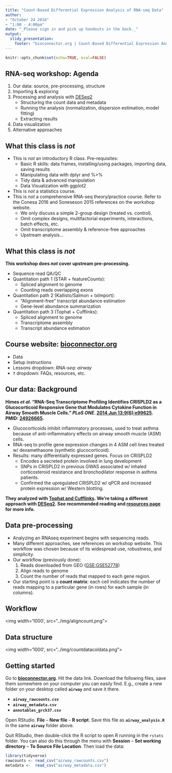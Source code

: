 ```yaml
---
title: "Count-Based Differential Expression Analysis of RNA-seq Data"
author: 
- "October 24 2016"
- "1:00 - 4:00pm"
date: "_Please sign in and pick up handouts in the back._"
output: 
  slidy_presentation:
    footer: "bioconnector.org | Count-Based Differential Expression Analysis of RNA-seq Data"
---
```


```r
knitr::opts_chunk$set(echo=TRUE, eval=FALSE)
```

## RNA-seq workshop: Agenda

1. Our data: source, pre-processing, structure
1. Importing & exploring
1. Processing and analysis with [DESeq2](http://bioconductor.org/packages/DESeq2)
    - Structuring the count data and metadata
    - Running the analysis (normalization, dispersion estimation, model fitting)
    - Extracting results
1. Data visualization
1. Alternative approaches

## What this class is _not_

- This is _not_ an introductory R class. Pre-requisites: 
    - Basic R skills: data frames, installing/using packages, importing data, saving results
    - Manipulating data with dplyr and %>%
    - Tidy data & advanced manipulation
    - Data Visualization with ggplot2
- This is _not_ a statistics course.
- This is _not_ a comprehensive RNA-seq theory/practice course. Refer to the Conesa 2016 and Soneseson 2015 references on the workshop website.
    - We only discuss a simple 2-group design (treated vs. control). 
    - Omit complex designs, multifactorial experiments, interactions, batch effects, etc.
    - Omit transcriptome assembly & reference-free approaches
    - Upstream analysis...

## What this class is _not_

**This workshop does _not_ cover upstream pre-processing.**

- Sequence read QA/QC
- Quantitation path 1 (STAR + featureCounts): 
    - Spliced alignment to genome
    - Counting reads overlapping exons
- Quantitation path 2 (Kallisto/Salmon + txImport):
    - "Alignment-free" transcript abundance estimation
    - Gene-level abundance summarization
- Quantitation path 3 (Tophat + Cufflinks):
    - Spliced alignment to genome
    - Transcriptome assembly
    - Transcript abundance estimation

## Course website: **[bioconnector.org](http://bioconnector.org)** {.bigger}

- Data
- Setup instructions
- Lessons dropdown: _RNA-seq: airway_
- **`?`** dropdown: FAQs, resources, etc.

## Our data: Background

**Himes _et al_. "RNA-Seq Transcriptome Profiling Identifies CRISPLD2 as a Glucocorticoid Responsive Gene that Modulates Cytokine Function in Airway Smooth Muscle Cells." _PLoS ONE_. [2014 Jun 13;9(6):e99625](http://journals.plos.org/plosone/article?id=10.1371/journal.pone.0099625). PMID: [24926665](http://www.ncbi.nlm.nih.gov/pubmed/24926665).**

- Glucocorticoids inhibit inflammatory processes, used to treat asthma because of anti-inflammatory effects on airway smooth muscle (ASM) cells.
- RNA-seq to profile gene expression changes in 4 ASM cell lines treated w/ dexamethasone (synthetic glucocorticoid). 
- Results: many differentially expressed genes. Focus on CRISPLD2
    - Encodes a secreted protein involved in lung development
    - SNPs in CRISPLD2 in previous GWAS associated w/ inhaled corticosteroid resistance and bronchodilator response in asthma patients. 
    - Confirmed the upregulated CRISPLD2 w/ qPCR and increased protein expression w/ Western blotting.

**They analyzed with [Tophat and Cufflinks](http://rdcu.be/gk0S). We're taking a different approach with  [DESeq2](https://bioconductor.org/packages/release/bioc/html/DESeq2.html). See recommended reading and [resources page](../help.html#rna-seq-resources) for more info.**

## Data pre-processing

- Analyzing an RNAseq experiment begins with sequencing reads. 
- Many different approaches, see references on workshop website. This workflow was chosen because of its widespread use, robustness, and simplicity.
- Our workflow (previously done):
    1. Reads downloaded from GEO ([GSE:GSE52778](http://www.ncbi.nlm.nih.gov/geo/query/acc.cgi?acc=GSE52778))
    1. Align reads to genome
    1. Count the number of reads that mapped to each gene region. 
- Our starting point is a **count matrix**: each cell indicates the number of reads mapping to a particular gene (in rows) for each sample (in columns). 

## Workflow

<img width='1000', src="../img/aligncount.png">

## Data structure

<img width='1000', src="../img/countdatacoldata.png">

## Getting started

Go to **[bioconnector.org](http://bioconnector.org)**. Hit the data link. Download the following files, save them somewhere on your computer you can easily find. E.g., create a new folder on your desktop called **`airway`** and save it there.

- **`airway_rawcounts.csv`**
- **`airway_metadata.csv`**
- **`annotables_grch37.csv`**

Open RStudio. **File** -- **New file** -- **R script**. Save this file as **`airway_analysis.R`** in the same **`airway`** folder above.

Quit RStudio, then double-click the R script to open R running in the `rstats` folder. You can also do this through the menu with **Session** -- **Set working directory** -- **To Source File Location**. Then load the data:

```r
library(tidyverse)
rawcounts <- read_csv("airway_rawcounts.csv")
metadata <-  read_csv("airway_metadata.csv")
```

